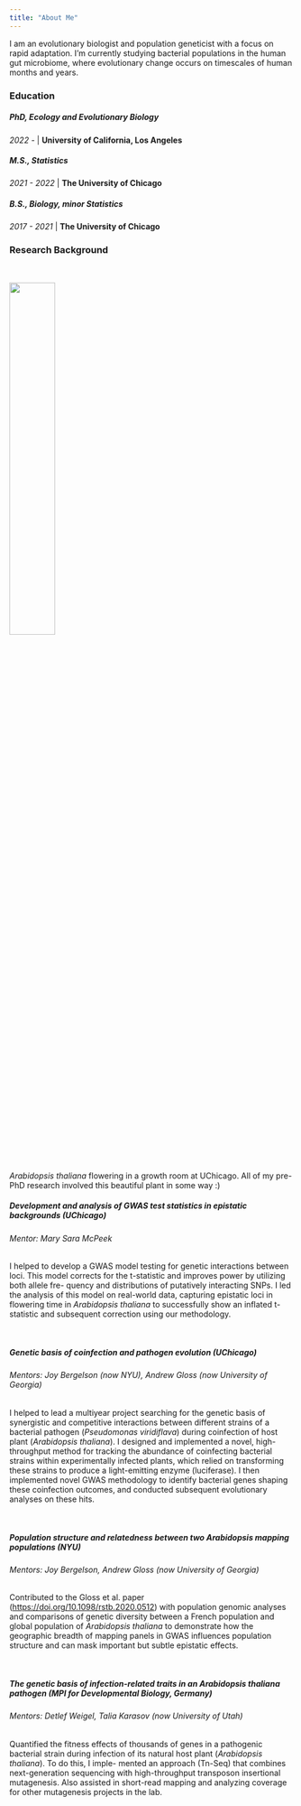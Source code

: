 ```yaml
---
title: "About Me"
---
```


I am an evolutionary biologist and population geneticist with a focus on rapid adaptation. I'm currently studying bacterial populations in the human gut microbiome, where evolutionary change occurs on timescales of human months and years. 


### Education


##### PhD, Ecology and Evolutionary Biology
 *2022 -*   \|   **University of California, Los Angeles**  

##### M.S., Statistics
*2021 - 2022*    \|   **The University of Chicago** 

##### B.S., Biology, minor Statistics
*2017 - 2021*   \|   **The University of Chicago**


### Research Background
\

::: {.center-figure}
![](media/arabidopsis_thaliana.JPG){width=40%}
:::

::: {.fig-caption }
*Arabidopsis thaliana* flowering in a growth room at UChicago. All of my pre-PhD research involved this beautiful plant in some way :) 
::: 

##### **Development and analysis of GWAS test statistics in epistatic backgrounds (UChicago)**
###### Mentor: Mary Sara McPeek 

I helped to develop a GWAS model testing for genetic interactions between loci. This model corrects for the t-statistic and improves power by utilizing both allele fre- quency and distributions of putatively interacting SNPs. I led the analysis of this model on real-world data, capturing epistatic loci in flowering time in *Arabidopsis thaliana* to successfully show an inflated t-statistic and subsequent correction using our methodology.

\

##### **Genetic basis of coinfection and pathogen evolution (UChicago)**
###### Mentors: Joy Bergelson (now NYU), Andrew Gloss (now University of Georgia)

I helped to lead a multiyear project searching for the genetic basis of synergistic and competitive interactions between different strains of a bacterial pathogen (*Pseudomonas viridiflava*) during coinfection of host plant (*Arabidopsis thaliana*). I designed and implemented a novel, high-throughput method for tracking the abundance of coinfecting bacterial strains within experimentally infected plants, which relied on transforming these strains to produce a light-emitting enzyme (luciferase). I then implemented novel GWAS methodology to identify bacterial genes shaping these coinfection outcomes, and conducted subsequent evolutionary analyses on these hits.

\

##### **Population structure and relatedness between two *Arabidopsis* mapping populations (NYU)** 
###### Mentors: Joy Bergelson, Andrew Gloss (now University of Georgia)

Contributed to the Gloss et al. paper ([https://doi.org/10.1098/rstb.2020.0512](https://doi.org/10.1098/rstb.2020.0512)) with population genomic analyses and comparisons of genetic diversity between a French population and global population of *Arabidopsis thaliana* to demonstrate how the geographic breadth of mapping panels in GWAS influences population structure and can mask important but subtle epistatic effects.

\

##### **The genetic basis of infection-related traits in an *Arabidopsis thaliana* pathogen (MPI for Developmental Biology, Germany)**
###### Mentors: Detlef Weigel, Talia Karasov (now University of Utah)

Quantified the fitness effects of thousands of genes in a pathogenic bacterial strain during infection of its natural host plant (*Arabidopsis thaliana*). To do this, I imple- mented an approach (Tn-Seq) that combines next-generation sequencing with high-throughput transposon insertional mutagenesis. Also assisted in short-read mapping and analyzing coverage for other mutagenesis projects in the lab.

\





